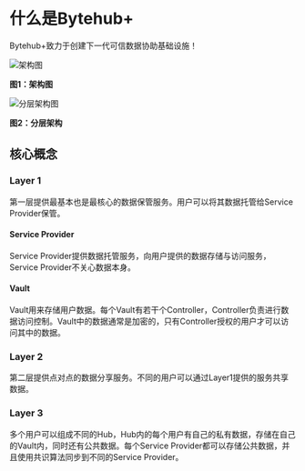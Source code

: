 # 什么是Bytehub+

Bytehub+致力于创建下一代可信数据协助基础设施！

![架构图](/arch.png) 

**图1：架构图**

![分层架构图](/layered-arch.png) 

**图2：分层架构**

## 核心概念

### Layer 1 

第一层提供最基本也是最核心的数据保管服务。用户可以将其数据托管给Service Provider保管。

#### Service Provider

Service Provider提供数据托管服务，向用户提供的数据存储与访问服务，Service Provider不关心数据本身。

#### Vault

Vault用来存储用户数据。每个Vault有若干个Controller，Controller负责进行数据访问控制。Vault中的数据通常是加密的，只有Controller授权的用户才可以访问其中的数据。

### Layer 2 

第二层提供点对点的数据分享服务。不同的用户可以通过Layer1提供的服务共享数据。

### Layer 3 

多个用户可以组成不同的Hub，Hub内的每个用户有自己的私有数据，存储在自己的Vault内，同时还有公共数据。每个Service Provider都可以存储公共数据，并且使用共识算法同步到不同的Service Provider。




